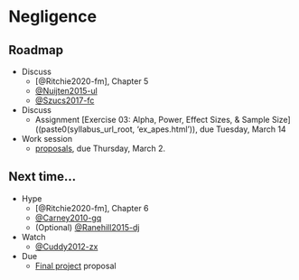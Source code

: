 # Negligence  {-}

## Roadmap {-}

- Discuss
    - [@Ritchie2020-fm], Chapter 5
    - [@Nuijten2015-ul](https://doi.org/10.3758/s13428-015-0664-2)
    - [@Szucs2017-fc](http://dx.doi.org/10.1371/journal.pbio.2000797)
- Discuss 
    - [Assignment]{.green_assigned} [Exercise 03: Alpha, Power, Effect Sizes, & Sample Size]((paste0(syllabus_url_root, 'ex_apes.html')), [due Tuesday, March 14]{.orange_due} 
- Work session
    - [proposals](https://psu-psychology.github.io/psych-490-reproducibility-2023-spring/final_project.html), [due Thursday, March 2]{.orange_due}.

## Next time... {-}

- Hype
    - [@Ritchie2020-fm], Chapter 6
    - [@Carney2010-gq](http://dx.doi.org/10.1177/0956797610383437)
    - (Optional) [@Ranehill2015-dj](http://dx.doi.org/10.1177/0956797614553946)
- Watch
    - [@Cuddy2012-zx](https://www.ted.com/talks/amy_cuddy_your_body_language_may_shape_who_you_are)
- [Due]{.orange_due}
    - [Final project](#final_project) proposal
